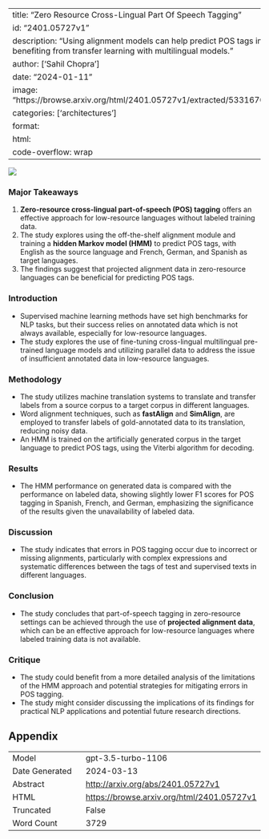 
---
title: "Zero Resource Cross-Lingual Part Of Speech Tagging"
id: "2401.05727v1"
description: "Using alignment models can help predict POS tags in low-resource languages, benefiting from transfer learning with multilingual models."
author: ['Sahil Chopra']
date: "2024-01-11"
image: "https://browse.arxiv.org/html/2401.05727v1/extracted/5331670/images/fdss.drawio.png"
categories: ['architectures']
format:
  html:
    code-overflow: wrap
---

![](https://browse.arxiv.org/html/2401.05727v1/extracted/5331670/images/fdss.drawio.png)

### Major Takeaways
1. **Zero-resource cross-lingual part-of-speech (POS) tagging** offers an effective approach for low-resource languages without labeled training data.
2. The study explores using the off-the-shelf alignment module and training a **hidden Markov model (HMM)** to predict POS tags, with English as the source language and French, German, and Spanish as target languages.
3. The findings suggest that projected alignment data in zero-resource languages can be beneficial for predicting POS tags.

### Introduction
- Supervised machine learning methods have set high benchmarks for NLP tasks, but their success relies on annotated data which is not always available, especially for low-resource languages.
- The study explores the use of fine-tuning cross-lingual multilingual pre-trained language models and utilizing parallel data to address the issue of insufficient annotated data in low-resource languages.

### Methodology
- The study utilizes machine translation systems to translate and transfer labels from a source corpus to a target corpus in different languages.
- Word alignment techniques, such as **fastAlign** and **SimAlign**, are employed to transfer labels of gold-annotated data to its translation, reducing noisy data.
- An HMM is trained on the artificially generated corpus in the target language to predict POS tags, using the Viterbi algorithm for decoding.

### Results
- The HMM performance on generated data is compared with the performance on labeled data, showing slightly lower F1 scores for POS tagging in Spanish, French, and German, emphasizing the significance of the results given the unavailability of labeled data.

### Discussion
- The study indicates that errors in POS tagging occur due to incorrect or missing alignments, particularly with complex expressions and systematic differences between the tags of test and supervised texts in different languages.

### Conclusion
- The study concludes that part-of-speech tagging in zero-resource settings can be achieved through the use of **projected alignment data**, which can be an effective approach for low-resource languages where labeled training data is not available.

### Critique
- The study could benefit from a more detailed analysis of the limitations of the HMM approach and potential strategies for mitigating errors in POS tagging.
- The study might consider discussing the implications of its findings for practical NLP applications and potential future research directions.

## Appendix

|          |          |
|----------|----------|
| Model     | gpt-3.5-turbo-1106       |
| Date Generated     | 2024-03-13       |
| Abstract | [http://arxiv.org/abs/2401.05727v1](http://arxiv.org/abs/2401.05727v1)        |
| HTML     | [https://browse.arxiv.org/html/2401.05727v1](https://browse.arxiv.org/html/2401.05727v1)       |
| Truncated       | False       |
| Word Count       | 3729       |